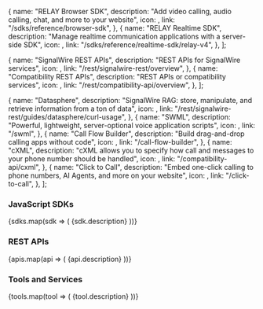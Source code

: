 

  {
    name: "RELAY Browser SDK",
    description: "Add video calling, audio calling, chat, and more to your website",
    icon: <MdWebAsset />,
    link: "/sdks/reference/browser-sdk",
  },
  {
    name: "RELAY Realtime SDK",
    description: "Manage realtime communication applications with a server-side SDK",
    icon: <FaServer />,
    link: "/sdks/reference/realtime-sdk/relay-v4",
  },
];

  {
    name: "SignalWire REST APIs",
    description: "REST APIs for SignalWire services",
    icon: <TbApi />,
    link: "/rest/signalwire-rest/overview",
  },
  {
    name: "Compatibility REST APIs",
    description: "REST APIs or compatibility services",
    icon: <MdApi />,
    link: "/rest/compatibility-api/overview",
  },
];

  {
    name: "Datasphere",
    description: "SignalWire RAG: store, manipulate, and retrieve information from a ton of data",
    icon: <PiDatabase />,
    link: "/rest/signalwire-rest/guides/datasphere/curl-usage",
  },
  {
    name: "SWML",
    description: "Powerful, lightweight, server-optional voice application scripts",
    icon: <MdCode />,
    link: "/swml",
  },
  {
    name: "Call Flow Builder",
    description: "Build drag-and-drop calling apps without code",
    icon: <PiTreeStructure />,
    link: "/call-flow-builder",
  },
  {
    name: "cXML",
    description: "cXML allows you to specify how call and messages to your phone number should be handled",
    icon: <MdOutlineCode />,
    link: "/compatibility-api/cxml",
  },
  {
    name: "Click to Call",
    description: "Embed one-click calling to phone numbers, AI Agents, and more on your website",
    icon: <TbClick />,
    link: "/click-to-call",
  },
];

### JavaScript SDKs
<CardGroup cols={2}>
{sdks.map(sdk => (
  <Card 
    key={sdk.name}
    title={sdk.name} 
    href={sdk.link}
    icon={sdk.icon}
  >
    {sdk.description}
  </Card>
))}
</CardGroup>

### REST APIs
<CardGroup cols={2}>
{apis.map(api => (
  <Card 
    key={api.name}
    title={api.name} 
    href={api.link}
    icon={api.icon}
  >
    {api.description}
  </Card>
))}
</CardGroup>

### Tools and Services
<CardGroup cols={3}>
{tools.map(tool => (
  <Card 
    key={tool.name}
    title={tool.name} 
    href={tool.link}
    icon={tool.icon}
  >
    {tool.description}
  </Card>
))}
</CardGroup>
